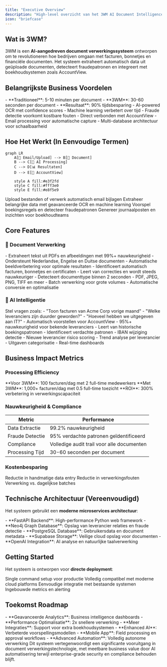 ```yaml
---
title: "Executive Overview"
description: "High-level overzicht van het 3WM AI Document Intelligence systeem voor executives"
icon: "briefcase"
---
```


## Wat is 3WM?

3WM is een **AI-aangedreven document verwerkingssysteem** ontworpen om te revolutioneren hoe bedrijven omgaan met facturen, bonnetjes en financiële documenten. Het systeem extraheert automatisch data uit geüploade documenten, detecteert fraudepatronen en integreert met boekhoudsystemen zoals AccountView.

## Belangrijkste Business Voordelen

<CardGroup cols={3}>
  <Card title="10x Snellere Verwerking" icon="rocket">
    - **Traditioneel**: 5-10 minuten per document
    - **3WM**: 30-60 seconden per document
    - **Resultaat**: 90% tijdsbesparing
  </Card>
  
  <Card title="99%+ Nauwkeurigheid" icon="bullseye">
    - AI-powered OCR met confidence scores
    - Machine learning verbetert over tijd
    - Fraude detectie voorkomt kostbare fouten
  </Card>
  
  <Card title="Naadloze Integratie" icon="plug">
    - Direct verbonden met AccountView
    - Email processing voor automatische capture
    - Multi-database architectuur voor schaalbaarheid
  </Card>
</CardGroup>

## Hoe Het Werkt (In Eenvoudige Termen)

```mermaid
graph LR
    A[📧 Email/Upload] --> B[📄 Document]
    B --> C[🤖 AI Processing]
    C --> D[📊 Resultaten]
    D --> E[💼 AccountView]
    
    style A fill:#e3f2fd
    style C fill:#fff3e0
    style E fill:#e8f5e9
```

<Steps>
  <Step title="Document Input">
    Upload bestanden of verwerk automatisch email bijlagen
  </Step>
  <Step title="AI Analyse">
    Extraheer belangrijke data met geavanceerde OCR en machine learning
  </Step>
  <Step title="Slimme Verwerking">
    Voorspel boekingsregels en detecteer fraudepatronen
  </Step>
  <Step title="Business Output">
    Genereer journaalposten en inzichten voor boekhoudteams
  </Step>
</Steps>

## Core Features

### 📄 Document Verwerking
<Tabs>
  <Tab title="OCR Technologie">
    - Extraheert tekst uit PDFs en afbeeldingen met 99%+ nauwkeurigheid
    - Ondersteunt Nederlandse, Engelse en Duitse documenten
    - Automatische beeldverbetering voor optimale resultaten
  </Tab>
  
  <Tab title="Intelligente Classificatie">
    - Identificeert automatisch facturen, bonnetjes en certificaten
    - Leert van correcties en wordt steeds nauwkeuriger
    - Detecteert documenttype binnen 2 seconden
  </Tab>
  
  <Tab title="Multi-Format Support">
    - PDF, JPEG, PNG, TIFF en meer
    - Batch verwerking voor grote volumes
    - Automatische conversie en optimalisatie
  </Tab>
</Tabs>

### 🧠 AI Intelligentie

<CardGroup cols={2}>
  <Card title="Natural Language Queries" icon="comments">
    Stel vragen zoals:
    - "Toon facturen van Acme Corp vorige maand"
    - "Welke leveranciers zijn duurder geworden?"
    - "Hoeveel hebben we uitgegeven aan IT?"
  </Card>
  
  <Card title="Journal Entry Prediction" icon="calculator">
    - Automatisch voorstellen voor AccountView
    - 95%+ nauwkeurigheid voor bekende leveranciers
    - Leert van historische boekingspatronen
  </Card>
  
  <Card title="Fraud Detection" icon="shield">
    - Identificeert verdachte patronen
    - IBAN wijziging detectie
    - Nieuwe leverancier risico scoring
  </Card>
  
  <Card title="Smart Analytics" icon="chart-line">
    - Trend analyse per leverancier
    - Uitgaven categorisatie
    - Real-time dashboards
  </Card>
</CardGroup>

## Business Impact Metrics

### Processing Efficiency

<Info>
**Voor 3WM**: 100 facturen/dag met 2 full-time medewerkers  
**Met 3WM**: 1,000+ facturen/dag met 0.5 full-time toezicht  
**ROI**: 300% verbetering in verwerkingscapaciteit
</Info>

### Nauwkeurigheid & Compliance

| Metric | Performance |
|--------|-------------|
| Data Extractie | 99.2% nauwkeurigheid |
| Fraude Detectie | 95% verdachte patronen geïdentificeerd |
| Compliance | Volledige audit trail voor alle documenten |
| Processing Tijd | 30-60 seconden per document |

### Kostenbesparing

<CardGroup cols={3}>
  <Card title="80%" icon="user-minus">
    Reductie in handmatige data entry
  </Card>
  <Card title="90%" icon="exclamation-triangle">
    Reductie in verwerkingsfouten
  </Card>
  <Card title="Real-time" icon="clock">
    Verwerking vs. dagelijkse batches
  </Card>
</CardGroup>

## Technische Architectuur (Vereenvoudigd)

Het systeem gebruikt een **moderne microservices architectuur**:

<Card title="Technology Stack" icon="layer-group">
  - **FastAPI Backend**: High-performance Python web framework
  - **Neo4j Graph Database**: Opslag van leverancier relaties en fraude detectie
  - **PostgreSQL Database**: Gebruikersdata en document metadata
  - **Supabase Storage**: Veilige cloud opslag voor documenten
  - **OpenAI Integration**: AI analyse en natuurlijke taalverwerking
</Card>

## Getting Started

Het systeem is ontworpen voor **directe deployment**:

<Steps>
  <Step title="Docker Deployment">
    Single command setup voor productie
  </Step>
  <Step title="Cloud Ready">
    Volledig compatibel met moderne cloud platforms
  </Step>
  <Step title="API First">
    Eenvoudige integratie met bestaande systemen
  </Step>
  <Step title="Monitoring">
    Ingebouwde metrics en alerting
  </Step>
</Steps>

## Toekomst Roadmap

<Tabs>
  <Tab title="Q1 2024">
    - **Geavanceerde Analytics**: Business intelligence dashboards
    - **Performance Optimalisatie**: 2x snellere verwerking
  </Tab>
  
  <Tab title="Q2 2024">
    - **Meer Integraties**: Support voor extra boekhoudsystemen
    - **Enhanced AI**: Verbeterde voorspellingsmodellen
  </Tab>
  
  <Tab title="Q3 2024">
    - **Mobile App**: Field processing en approval workflows
    - **Advanced Automation**: Volledig autonome verwerking
  </Tab>
</Tabs>

<Warning>
Dit systeem vertegenwoordigt een significante vooruitgang in document verwerkingstechnologie, met meetbare business value door AI automatisering terwijl enterprise-grade security en compliance behouden blijft.
</Warning> 